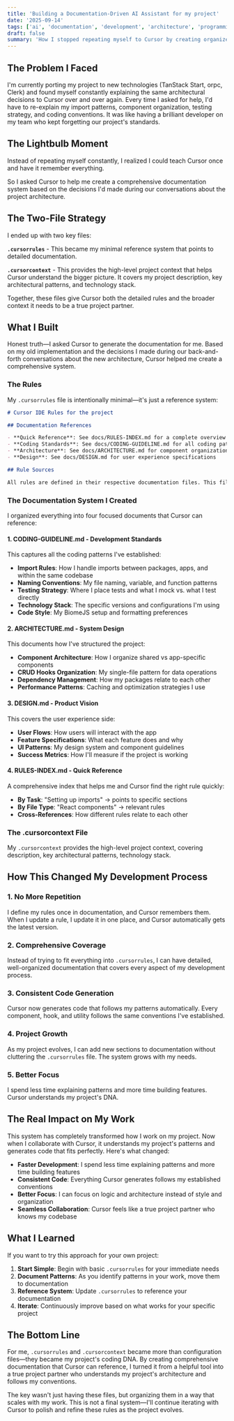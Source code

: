 ```yaml
---
title: 'Building a Documentation-Driven AI Assistant for my project'
date: '2025-09-14'
tags: ['ai', 'documentation', 'development', 'architecture', 'programming']
draft: false
summary: 'How I stopped repeating myself to Cursor by creating organized documentation that it can reference.'
---
```


## The Problem I Faced

I'm currently porting my project to new technologies (TanStack Start, orpc, Clerk) and found myself constantly explaining the same architectural decisions to Cursor over and over again. Every time I asked for help, I'd have to re-explain my import patterns, component organization, testing strategy, and coding conventions. It was like having a brilliant developer on my team who kept forgetting our project's standards.

## The Lightbulb Moment

Instead of repeating myself constantly, I realized I could teach Cursor once and have it remember everything.

So I asked Cursor to help me create a comprehensive documentation system based on the decisions I'd made during our conversations about the project architecture.

## The Two-File Strategy

I ended up with two key files:

**`.cursorrules`** - This became my minimal reference system that points to detailed documentation.

**`.cursorcontext`** - This provides the high-level project context that helps Cursor understand the bigger picture. It covers my project description, key architectural patterns, and technology stack.

Together, these files give Cursor both the detailed rules and the broader context it needs to be a true project partner.

## What I Built

Honest truth—I asked Cursor to generate the documentation for me. Based on my old implementation and the decisions I made during our back-and-forth conversations about the new architecture, Cursor helped me create a comprehensive system.

### The Rules

My `.cursorrules` file is intentionally minimal—it's just a reference system:

```markdown
# Cursor IDE Rules for the project

## Documentation References

- **Quick Reference**: See docs/RULES-INDEX.md for a complete overview
- **Coding Standards**: See docs/CODING-GUIDELINE.md for all coding patterns
- **Architecture**: See docs/ARCHITECTURE.md for component organization
- **Design**: See docs/DESIGN.md for user experience specifications

## Rule Sources

All rules are defined in their respective documentation files. This file only references where to find them.
```

### The Documentation System I Created

I organized everything into four focused documents that Cursor can reference:

#### 1. **CODING-GUIDELINE.md** - Development Standards

This captures all the coding patterns I've established:

- **Import Rules**: How I handle imports between packages, apps, and within the same codebase
- **Naming Conventions**: My file naming, variable, and function patterns
- **Testing Strategy**: Where I place tests and what I mock vs. what I test directly
- **Technology Stack**: The specific versions and configurations I'm using
- **Code Style**: My BiomeJS setup and formatting preferences

#### 2. **ARCHITECTURE.md** - System Design

This documents how I've structured the project:

- **Component Architecture**: How I organize shared vs app-specific components
- **CRUD Hooks Organization**: My single-file pattern for data operations
- **Dependency Management**: How my packages relate to each other
- **Performance Patterns**: Caching and optimization strategies I use

#### 3. **DESIGN.md** - Product Vision

This covers the user experience side:

- **User Flows**: How users will interact with the app
- **Feature Specifications**: What each feature does and why
- **UI Patterns**: My design system and component guidelines
- **Success Metrics**: How I'll measure if the project is working

#### 4. **RULES-INDEX.md** - Quick Reference

A comprehensive index that helps me and Cursor find the right rule quickly:

- **By Task**: "Setting up imports" → points to specific sections
- **By File Type**: "React components" → relevant rules
- **Cross-References**: How different rules relate to each other

### The .cursorcontext File

My `.cursorcontext` provides the high-level project context, covering description, key architectural patterns, technology stack.

## How This Changed My Development Process

### 1. **No More Repetition**

I define my rules once in documentation, and Cursor remembers them. When I update a rule, I update it in one place, and Cursor automatically gets the latest version.

### 2. **Comprehensive Coverage**

Instead of trying to fit everything into `.cursorrules`, I can have detailed, well-organized documentation that covers every aspect of my development process.

### 3. **Consistent Code Generation**

Cursor now generates code that follows my patterns automatically. Every component, hook, and utility follows the same conventions I've established.

### 4. **Project Growth**

As my project evolves, I can add new sections to documentation without cluttering the `.cursorrules` file. The system grows with my needs.

### 5. **Better Focus**

I spend less time explaining patterns and more time building features. Cursor understands my project's DNA.

## The Real Impact on My Work

This system has completely transformed how I work on my project. Now when I collaborate with Cursor, it understands my project's patterns and generates code that fits perfectly. Here's what changed:

- **Faster Development**: I spend less time explaining patterns and more time building features
- **Consistent Code**: Everything Cursor generates follows my established conventions
- **Better Focus**: I can focus on logic and architecture instead of style and organization
- **Seamless Collaboration**: Cursor feels like a true project partner who knows my codebase

## What I Learned

If you want to try this approach for your own project:

1. **Start Simple**: Begin with basic `.cursorrules` for your immediate needs
2. **Document Patterns**: As you identify patterns in your work, move them to documentation
3. **Reference System**: Update `.cursorrules` to reference your documentation
4. **Iterate**: Continuously improve based on what works for your specific project

## The Bottom Line

For me, `.cursorrules` and `.cursorcontext` became more than configuration files—they became my project's coding DNA. By creating comprehensive documentation that Cursor can reference, I turned it from a helpful tool into a true project partner who understands my project's architecture and follows my conventions.

The key wasn't just having these files, but organizing them in a way that scales with my work. This is not a final system—I'll continue iterating with Cursor to polish and refine these rules as the project evolves.
